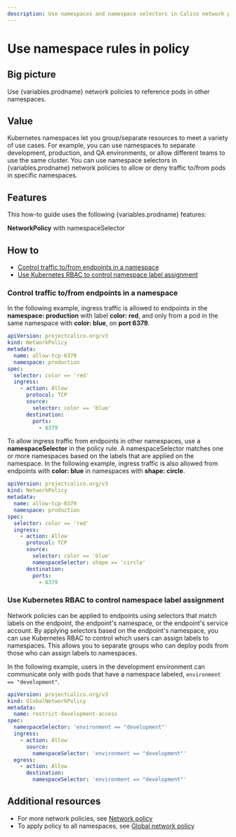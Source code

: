 ```yaml
---
description: Use namespaces and namespace selectors in Calico network policy to group or separate resources. Use network policies to allow or deny traffic to/from pods that belong to specific namespaces.
---
```



# Use namespace rules in policy

## Big picture

Use {variables.prodname} network policies to reference pods in other namespaces.

## Value

Kubernetes namespaces let you group/separate resources to meet a variety of use cases. For example, you can use namespaces to separate development, production, and QA environments, or allow different teams to use the same cluster. You can use namespace selectors in {variables.prodname} network policies to allow or deny traffic to/from pods in specific namespaces.

## Features

This how-to guide uses the following {variables.prodname} features:

**NetworkPolicy** with namespaceSelector

## How to

- [Control traffic to/from endpoints in a namespace](#control-traffic-tofrom-endpoints-in-a-namespace)
- [Use Kubernetes RBAC to control namespace label assignment](#use-kubernetes-rbac-to-control-namespace-label-assignment)

### Control traffic to/from endpoints in a namespace

In the following example, ingress traffic is allowed to endpoints in the **namespace: production** with label **color: red**, and only from a pod in the same namespace with **color: blue**, on **port 6379**.

```yaml
apiVersion: projectcalico.org/v3
kind: NetworkPolicy
metadata:
  name: allow-tcp-6379
  namespace: production
spec:
  selector: color == 'red'
  ingress:
    - action: Allow
      protocol: TCP
      source:
        selector: color == 'blue'
      destination:
        ports:
          - 6379
```

To allow ingress traffic from endpoints in other namespaces, use a **namespaceSelector** in the policy rule. A namespaceSelector matches one or more namespaces based on the labels that are applied on the namespace. In the following example, ingress traffic is also allowed from endpoints with **color: blue** in namespaces with **shape: circle**.

```yaml
apiVersion: projectcalico.org/v3
kind: NetworkPolicy
metadata:
  name: allow-tcp-6379
  namespace: production
spec:
  selector: color == 'red'
  ingress:
    - action: Allow
      protocol: TCP
      source:
        selector: color == 'blue'
        namespaceSelector: shape == 'circle'
      destination:
        ports:
          - 6379
```

### Use Kubernetes RBAC to control namespace label assignment

Network policies can be applied to endpoints using selectors that match labels on the endpoint, the endpoint's namespace, or the endpoint's service account. By applying selectors based on the endpoint's namespace, you can use Kubernetes RBAC to control which users can assign labels to namespaces. This allows you to separate groups who can deploy pods from those who can assign labels to namespaces.

In the following example, users in the development environment can communicate only with pods that have a namespace labeled, `environment == "development"`.

```yaml
apiVersion: projectcalico.org/v3
kind: GlobalNetworkPolicy
metadata:
  name: restrict-development-access
spec:
  namespaceSelector: 'environment == "development"'
  ingress:
    - action: Allow
      source:
        namespaceSelector: 'environment == "development"'
  egress:
    - action: Allow
      destination:
        namespaceSelector: 'environment == "development"'
```

## Additional resources

- For more network policies, see [Network policy](../../reference/resources/networkpolicy.mdx)
- To apply policy to all namespaces, see [Global network policy](../../reference/resources/globalnetworkpolicy.mdx)
